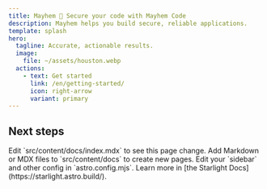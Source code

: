 ```yaml
---
title: Mayhem 🤖 Secure your code with Mayhem Code
description: Mayhem helps you build secure, reliable applications.
template: splash
hero:
  tagline: Accurate, actionable results.
  image:
    file: ~/assets/houston.webp
  actions:
    - text: Get started
      link: /en/getting-started/
      icon: right-arrow
      variant: primary
---
```



## Next steps

<CardGrid stagger>
	<Card title="Run Mayhem analysis" icon="pencil">
		Edit `src/content/docs/index.mdx` to see this page change.
	</Card>
	<Card title="Integrate into CICD" icon="add-document">
		Add Markdown or MDX files to `src/content/docs` to create new pages.
	</Card>
	<Card title="Fix bugs" icon="setting">
		Edit your `sidebar` and other config in `astro.config.mjs`.
	</Card>
	<Card title="Expand code coverage" icon="open-book">
		Learn more in [the Starlight Docs](https://starlight.astro.build/).
	</Card>
</CardGrid>
